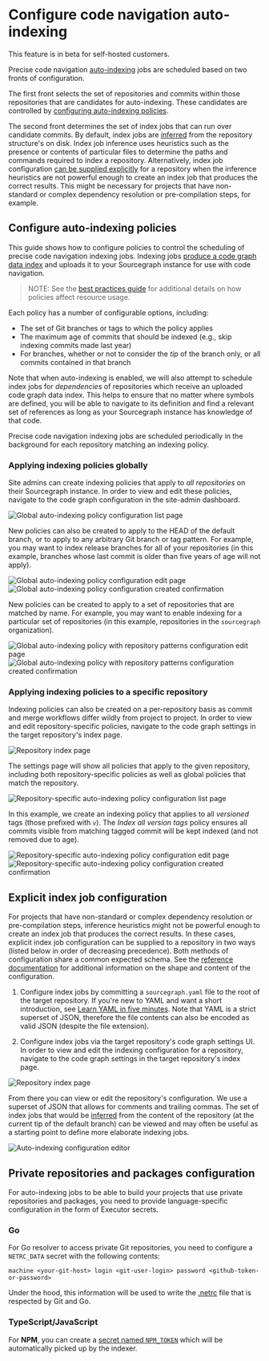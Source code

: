 # Configure code navigation auto-indexing

<Callout type="info">This feature is in beta for self-hosted customers.</Callout>

Precise code navigation [auto-indexing](../explanations/auto_indexing) jobs are scheduled based on two fronts of configuration.

The first front selects the set of repositories and commits within those repositories that are candidates for auto-indexing. These candidates are controlled by [configuring auto-indexing policies](#configure-auto-indexing-policies).

The second front determines the set of index jobs that can run over candidate commits. By default, index jobs are [inferred](../explanations/auto_indexing_inference) from the repository structure's on disk. Index job inference uses heuristics such as the presence or contents of particular files to determine the paths and commands required to index a repository. Alternatively, index job configuration [can be supplied explicitly](#explicit-index-job-configuration) for a repository when the inference heuristics are not powerful enough to create an index job that produces the correct results. This might be necessary for projects that have non-standard or complex dependency resolution or pre-compilation steps, for example.

## Configure auto-indexing policies

This guide shows how to configure policies to control the scheduling of precise code navigation indexing jobs. Indexing jobs [produce a code graph data index](../explanations/precise_code_navigation) and uploads it to your Sourcegraph instance for use with code navigation.

> NOTE: See the [best practices guide](./policies_resource_usage_best_practices) for additional details on how policies affect resource usage.

Each policy has a number of configurable options, including:

- The set of Git branches or tags to which the policy applies
- The maximum age of commits that should be indexed (e.g., skip indexing commits made last year)
- For branches, whether or not to consider the _tip_ of the branch only, or all commits contained in that branch

Note that when auto-indexing is enabled, we will also attempt to schedule index jobs for _dependencies_ of repositories which receive an uploaded code graph data index. This helps to ensure that no matter where symbols are defined, you will be able to navigate to its definition and find a relevant set of references as long as your Sourcegraph instance has knowledge of that code.

Precise code navigation indexing jobs are scheduled periodically in the background for each repository matching an indexing policy.

### Applying indexing policies globally

Site admins can create indexing policies that apply to _all repositories_ on their Sourcegraph instance. In order to view and edit these policies, navigate to the code graph configuration in the site-admin dashboard.

<img src="https://storage.googleapis.com/sourcegraph-assets/docs/images/code-intelligence/renamed/global-list-indexing.png" class="screenshot" alt="Global auto-indexing policy configuration list page" />

New policies can also be created to apply to the HEAD of the default branch, or to apply to any arbitrary Git branch or tag pattern. For example, you may want to index release branches for all of your repositories (in this example, branches whose last commit is older than five years of age will not apply).

<img src="https://storage.googleapis.com/sourcegraph-assets/docs/images/code-intelligence/renamed/global-create-indexing.png" class="screenshot" alt="Global auto-indexing policy configuration edit page" />
<img src="https://storage.googleapis.com/sourcegraph-assets/docs/images/code-intelligence/renamed/post-create.png" class="screenshot" alt="Global auto-indexing policy configuration created confirmation"/>

New policies can be created to apply to a set of repositories that are matched by name. For example, you may want to enable indexing for a particular set of repositories (in this example, repositories in the `sourcegraph` organization).

<img src="https://storage.googleapis.com/sourcegraph-assets/docs/images/code-intelligence/renamed/create-repo-list-indexing.png" class="screenshot" alt="Global auto-indexing policy with repository patterns configuration edit page" />
<img src="https://storage.googleapis.com/sourcegraph-assets/docs/images/code-intelligence/renamed/post-create-repo-list.png" class="screenshot" alt="Global auto-indexing policy with repository patterns configuration created confirmation"/>

### Applying indexing policies to a specific repository

Indexing policies can also be created on a per-repository basis as commit and merge workflows differ wildly from project to project. In order to view and edit repository-specific policies, navigate to the code graph settings in the target repository's index page.

<img src="https://storage.googleapis.com/sourcegraph-assets/docs/images/code-intelligence/sg-3.33/repository-page.png" class="screenshot" alt="Repository index page"/>

The settings page will show all policies that apply to the given repository, including both repository-specific policies as well as global policies that match the repository.

<img src="https://storage.googleapis.com/sourcegraph-assets/docs/images/code-intelligence/renamed/list.png" class="screenshot" alt="Repository-specific auto-indexing policy configuration list page"/>

In this example, we create an indexing policy that applies to all _versioned_ tags (those prefixed with `v`). The _Index all version tags_ policy ensures all commits visible from matching tagged commit will be kept indexed (and not removed due to age).

<img src="https://storage.googleapis.com/sourcegraph-assets/docs/images/code-intelligence/renamed/create.png" class="screenshot" alt="Repository-specific auto-indexing policy configuration edit page"/>
<img src="https://storage.googleapis.com/sourcegraph-assets/docs/images/code-intelligence/renamed/post-create-indexing.png" class="screenshot" alt="Repository-specific auto-indexing policy configuration created confirmation"/>

## Explicit index job configuration

For projects that have non-standard or complex dependency resolution or pre-compilation steps, inference heuristics might not be powerful enough to create an index job that produces the correct results. In these cases, explicit index job configuration can be supplied to a repository in two ways (listed below in order of decreasing precedence). Both methods of configuration share a common expected schema. See the [reference documentation](../references/auto_indexing_configuration) for additional information on the shape and content of the configuration.

1. Configure index jobs by committing a `sourcegraph.yaml` file to the root of the target repository. If you're new to YAML and want a short introduction, see [Learn YAML in five minutes](https://learnxinyminutes.com/docs/yaml/). Note that YAML is a strict superset of JSON, therefore the file contents can also be encoded as valid JSON (despite the file extension).

1. Configure index jobs via the target repository's code graph settings UI. In order to view and edit the indexing configuration for a repository, navigate to the code graph settings in the target repository's index page.

<img src="https://storage.googleapis.com/sourcegraph-assets/docs/images/code-intelligence/sg-3.33/repository-page.png" class="screenshot" alt="Repository index page"/>

From there you can view or edit the repository's configuration. We use a superset of JSON that allows for comments and trailing commas. The set of index jobs that would be [inferred](../explanations/auto_indexing_inference) from the content of the repository (at the current tip of the default branch) can be viewed and may often be useful as a starting point to define more elaborate indexing jobs.

<img src="https://storage.googleapis.com/sourcegraph-assets/docs/images/code-intelligence/renamed/configuration.png" class="screenshot" alt="Auto-indexing configuration editor"/>

## Private repositories and packages configuration

For auto-indexing jobs to be able to build your projects that use private repositories and packages,
you need to provide language-specific configuration in the form of Executor secrets.

### Go

For Go resolver to access private Git repositories, you need to configure a `NETRC_DATA` secret with
the following contents:

```text
machine <your-git-host> login <git-user-login> password <github-token-or-password>
```

Under the hood, this information will be used to write the [.netrc](https://www.gnu.org/software/inetutils/manual/html_node/The-_002enetrc-file.html) file that is respected by Git and Go.

### TypeScript/JavaScript

For **NPM**, you can create a [secret named `NPM_TOKEN`](https://docs.npmjs.com/using-private-packages-in-a-ci-cd-workflow#set-the-token-as-an-environment-variable-on-the-cicd-server) which will be automatically picked up by the indexer.
